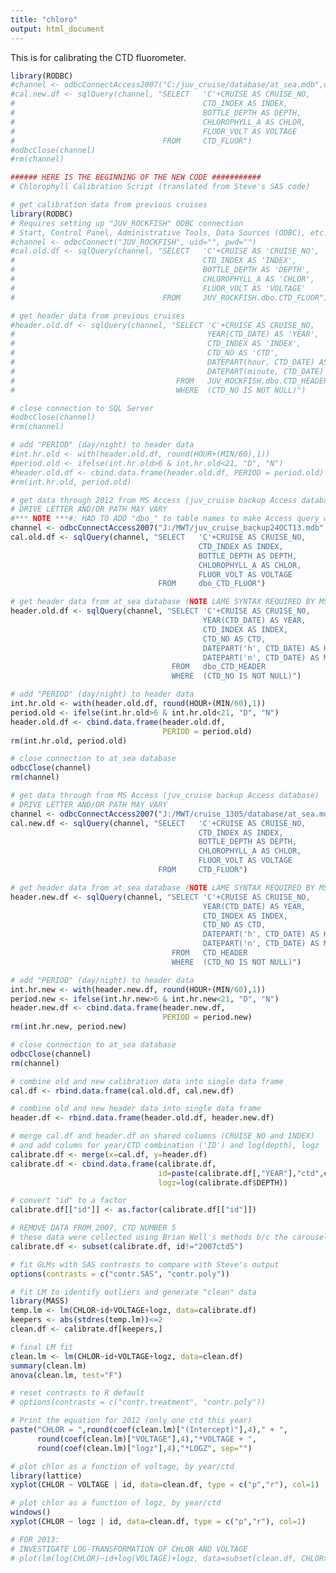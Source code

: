 ```yaml
---
title: "chloro"
output: html_document
---
```

This is for calibrating the CTD fluorometer.


```r
library(RODBC)
#channel <- odbcConnectAccess2007("C:/juv_cruise/database/at_sea.mdb",uid="", pwd="")
#cal.new.df <- sqlQuery(channel, "SELECT   'C'+CRUISE AS CRUISE_NO,
#                                          CTD_INDEX AS INDEX,
#                                          BOTTLE_DEPTH AS DEPTH,
#                                          CHLOROPHYLL_A AS CHLOR,
#                                          FLUOR_VOLT AS VOLTAGE
#                                 FROM     CTD_FLUOR")
#odbcClose(channel)
#rm(channel)

###### HERE IS THE BEGINNING OF THE NEW CODE ###########
# Chlorophyll Calibration Script (translated from Steve's SAS code)

# get calibration data from previous cruises
library(RODBC)
# Requires setting up "JUV_ROCKFISH" ODBC connection
# Start, Control Panel, Administrative Tools, Data Sources (ODBC), etc.
#channel <- odbcConnect("JUV_ROCKFISH", uid="", pwd="")
#cal.old.df <- sqlQuery(channel, "SELECT   'C'+CRUISE AS 'CRUISE_NO',
#                                          CTD_INDEX AS 'INDEX',
#                                          BOTTLE_DEPTH AS 'DEPTH',
#                                          CHLOROPHYLL_A AS 'CHLOR',
#                                          FLUOR_VOLT AS 'VOLTAGE'
#                                 FROM     JUV_ROCKFISH.dbo.CTD_FLUOR")

# get header data from previous cruises
#header.old.df <- sqlQuery(channel, "SELECT 'C'+CRUISE AS CRUISE_NO,
#                                           YEAR(CTD_DATE) AS 'YEAR',
#                                           CTD_INDEX AS 'INDEX',
#                                           CTD_NO AS 'CTD',
#                                           DATEPART(hour, CTD_DATE) AS 'HOUR',
#                                           DATEPART(minute, CTD_DATE) AS 'MIN'
#                                    FROM   JUV_ROCKFISH.dbo.CTD_HEADER
#                                    WHERE  (CTD_NO IS NOT NULL)")

# close connection to SQL Server
#odbcClose(channel)
#rm(channel)

# add "PERIOD" (day/night) to header data
#int.hr.old <- with(header.old.df, round(HOUR+(MIN/60),1))
#period.old <- ifelse(int.hr.old>6 & int.hr.old<21, "D", "N") 
#header.old.df <- cbind.data.frame(header.old.df, PERIOD = period.old)
#rm(int.hr.old, period.old)

# get data through 2012 from MS Access (juv_cruise backup Access database)
# DRIVE LETTER AND/OR PATH MAY VARY
#*** NOTE ***#: HAD TO ADD "dbo_" to table names to make Access query work
channel <- odbcConnectAccess2007("J:/MWT/juv_cruise_backup24OCT13.mdb",uid="", pwd="")
cal.old.df <- sqlQuery(channel, "SELECT   'C'+CRUISE AS CRUISE_NO,
                                          CTD_INDEX AS INDEX,
                                          BOTTLE_DEPTH AS DEPTH,
                                          CHLOROPHYLL_A AS CHLOR,
                                          FLUOR_VOLT AS VOLTAGE
                                 FROM     dbo_CTD_FLUOR")

# get header data from at_sea database (NOTE LAME SYNTAX REQUIRED BY MS ACCESS)
header.old.df <- sqlQuery(channel, "SELECT 'C'+CRUISE AS CRUISE_NO,
                                           YEAR(CTD_DATE) AS YEAR,
                                           CTD_INDEX AS INDEX,
                                           CTD_NO AS CTD,
                                           DATEPART('h', CTD_DATE) AS HOUR,
                                           DATEPART('n', CTD_DATE) AS MIN
                                    FROM   dbo_CTD_HEADER
                                    WHERE  (CTD_NO IS NOT NULL)")

# add "PERIOD" (day/night) to header data
int.hr.old <- with(header.old.df, round(HOUR+(MIN/60),1))
period.old <- ifelse(int.hr.old>6 & int.hr.old<21, "D", "N") 
header.old.df <- cbind.data.frame(header.old.df,
                                  PERIOD = period.old)
rm(int.hr.old, period.old)

# close connection to at_sea database
odbcClose(channel)
rm(channel)

# get data through from MS Access (juv_cruise backup Access database)
# DRIVE LETTER AND/OR PATH MAY VARY
channel <- odbcConnectAccess2007("J:/MWT/cruise_1305/database/at_sea.mdb",uid="", pwd="")
cal.new.df <- sqlQuery(channel, "SELECT   'C'+CRUISE AS CRUISE_NO,
                                          CTD_INDEX AS INDEX,
                                          BOTTLE_DEPTH AS DEPTH,
                                          CHLOROPHYLL_A AS CHLOR,
                                          FLUOR_VOLT AS VOLTAGE
                                 FROM     CTD_FLUOR")

# get header data from at_sea database (NOTE LAME SYNTAX REQUIRED BY MS ACCESS)
header.new.df <- sqlQuery(channel, "SELECT 'C'+CRUISE AS CRUISE_NO,
                                           YEAR(CTD_DATE) AS YEAR,
                                           CTD_INDEX AS INDEX,
                                           CTD_NO AS CTD,
                                           DATEPART('h', CTD_DATE) AS HOUR,
                                           DATEPART('n', CTD_DATE) AS MIN
                                    FROM   CTD_HEADER
                                    WHERE  (CTD_NO IS NOT NULL)")

# add "PERIOD" (day/night) to header data
int.hr.new <- with(header.new.df, round(HOUR+(MIN/60),1))
period.new <- ifelse(int.hr.new>6 & int.hr.new<21, "D", "N") 
header.new.df <- cbind.data.frame(header.new.df,
                                  PERIOD = period.new)
rm(int.hr.new, period.new)

# close connection to at_sea database
odbcClose(channel)
rm(channel)

# combine old and new calibration data into single data frame
cal.df <- rbind.data.frame(cal.old.df, cal.new.df)

# combine old and new header data into single data frame
header.df <- rbind.data.frame(header.old.df, header.new.df)

# merge cal.df and header.df on shared columns (CRUISE_NO and INDEX)
# and add column for year/CTD combination ('ID') and log(depth), logz
calibrate.df <- merge(x=cal.df, y=header.df)
calibrate.df <- cbind.data.frame(calibrate.df,
                                 id=paste(calibrate.df[,"YEAR"],"ctd",calibrate.df[,"CTD"], sep=""),
                                 logz=log(calibrate.df$DEPTH))

# convert "id" to a factor
calibrate.df[["id"]] <- as.factor(calibrate.df[["id"]])

# REMOVE DATA FROM 2007, CTD NUMBER 5
# these data were collected using Brian Well's methods b/c the carousel was lost that year
calibrate.df <- subset(calibrate.df, id!="2007ctd5")

# fit GLMs with SAS contrasts to compare with Steve's output
options(contrasts = c("contr.SAS", "contr.poly"))

# fit LM to identify outliers and generate "clean" data
library(MASS)
temp.lm <- lm(CHLOR~id+VOLTAGE+logz, data=calibrate.df)
keepers <- abs(stdres(temp.lm))<=2
clean.df <- calibrate.df[keepers,]

# final LM fit
clean.lm <- lm(CHLOR~id+VOLTAGE+logz, data=clean.df)
summary(clean.lm)
anova(clean.lm, test="F")

# reset contrasts to R default
# options(contrasts = c("contr.treatment", "contr.poly"))

# Print the equation for 2012 (only one ctd this year)
paste("CHLOR = ",round(coef(clean.lm)["(Intercept)"],4)," + ",
      round(coef(clean.lm)["VOLTAGE"],4),"*VOLTAGE + ",
      round(coef(clean.lm)["logz"],4),"*LOGZ", sep="")

# plot chlor as a function of voltage, by year/ctd
library(lattice)
xyplot(CHLOR ~ VOLTAGE | id, data=clean.df, type = c("p","r"), col=1)

# plot chlor as a function of logz, by year/ctd
windows()
xyplot(CHLOR ~ logz | id, data=clean.df, type = c("p","r"), col=1)

# FOR 2013:
# INVESTIGATE LOG-TRANSFORMATION OF CHLOR AND VOLTAGE
# plot(lm(log(CHLOR)~id+log(VOLTAGE)+logz, data=subset(clean.df, CHLOR>0)))

```

